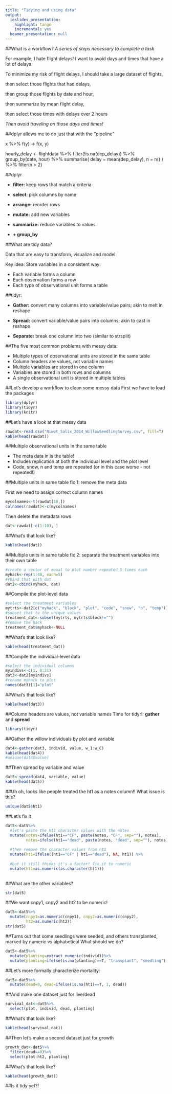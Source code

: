 ```yaml
---
title: "Tidying and using data"
output:
  ioslides_presentation:
    highlight: tango
    incremental: yes
  beamer_presentation: null
---
```


##What is a workflow?
*A series of steps necessary to complete a task*

For example, I hate flight delays! I want to avoid days and times that have a lot of delays.

To minimize my risk of flight delays, I should take a large dataset of flights, 

then select those flights that had delays,

then group those flights by date and hour, 

then summarize by mean flight delay,

then select those times with delays over 2 hours

*Then avoid traveling on those days and times!*

##dplyr allows me to do just that with the "pipeline"

x %>% f(y) -> f(x, y)

hourly_delay <- flightdata %>%
  filter(!is.na(dep_delay)) %>%
  group_by(date, hour) %>%
  summarise(
    delay = mean(dep_delay),
n = n() ) %>%
  filter(n > 2)
  
  
##dplyr

- **filter:** keep rows that match a criteria

- **select**: pick columns by name

- **arrange:** reorder rows

- **mutate:** add new variables

- **summarize:** reduce variables to values

- **+ group_by**


##What are tidy data?

Data that are easy to transform, visualize and model

Key idea: Store variables in a consistent way:

- Each variable forms a column
- Each observation forms a row
- Each type of observational unit forms a table

##tidyr: 

- **Gather:** convert many columns into variable/value pairs; akin to melt in reshape

- **Spread:** convert variable/value pairs into columns; akin to cast in reshape

- **Separate:** break one column into two (similar to strsplit)

##The five most common problems with messy data:

- Multiple types of observational units are stored in the same table
- Column headers are values, not variable names
- Multiple variables are stored in one column
- Variables are stored in both rows and columns
- A single observational unit is stored in multiple tables

##Let's develop a workflow to clean some messy data
First we have to load the packages
```r
library(dplyr)
library(tidyr)
library(knitr)
```


##Let's have a look at that messy data
```r
rawdat<-read.csv("Niwot_Salix_2014_WillowSeedlingSurvey.csv", fill=T)
kable(head(rawdat))
```

##Multiple observational units in the same table

- The meta data in is the table!
- Includes replication at both the individual level and the plot level
- Code, snow, n and temp are repeated (or in this case worse - not repeated!)

##Multiple units in same table fix 1: remove the meta data

First we need to assign correct column names
```r
mycolnames<-t(rawdat[10,])
colnames(rawdat)<-c(mycolnames)
```

Then delete the metadata rows

```r
dat<-rawdat[-c(1:10), ]
```

##What's that look like?
```r
kable(head(dat))
```

##Multiple units in same table fix 2: separate the treatment variables into their own table
```r
#create a vector of equal to plot number repeated 5 times each
myhack<-rep(1:48, each=5)
#rbind that with dat
dat2<-cbind(myhack, dat)
```


##Compile the plot-level data
```r
#select the treatment variables
mytrts<-dat2[c("myhack", "block", "plot", "code", "snow", "n", "temp")]
#subset that to the unique values
treatment_dat<-subset(mytrts, mytrts$block!="")
#remove the hack
treatment_dat$myhack<-NULL
```

##What's that look like?
```r
kable(head(treatment_dat))
```

##Compile the individual-level data
```r
#select the individual columns
myindivs<-c(1, 8:21)
dat3<-dat2[myindivs]
#rename myhack to plot
names(dat3)[1]="plot"
```

##What's that look like?
```r
kable(head(dat3))
```

##Column headers are values, not variable names
Time for tidyr!: **gather** and **spread**
```r
library(tidyr)
```

##Gather the willow individuals by plot and variable
```r
dat4<-gather(dat3, individ, value, w_1:w_C)
kable(head(dat4))
#unique(dat4$value)
```

##Then spread by variable and value
```r
dat5<-spread(dat4, variable, value)
kable(head(dat5))
```

##Uh oh, looks like people treated the ht1 as a notes column!!
What issue is this?
```r
unique(dat5$ht1)
```

##Let's fix it
```r
dat5<-dat5%>%
  #let's paste the ht1 character values with the notes
  mutate(notes=ifelse(ht1=="CF", paste(notes, "CF", sep=""), notes), 
         notes=ifelse(ht1=="dead", paste(notes, "dead", sep=""), notes)) %>%
  
  #then remove the character values from ht1
  mutate(ht1=ifelse((ht1=="CF" | ht1=="dead"), NA, ht1)) %>%
  
  #but it still thinks it's a factor! fix it to numeric 
  mutate(ht1=as.numeric(as.character(ht1)))
  
```

##What are the other variables?
```r
str(dat5)
```

##We want  cnpy1, cnpy2  and ht2 to be numeric!
```r
dat5<-dat5%>%
  mutate(cnpy1=as.numeric(cnpy1), cnpy2=as.numeric(cnpy2), 
         ht2=as.numeric(ht2))
str(dat5)
```

##Turns out that some seedlings were seeded, and others transplanted, marked by numeric vs alphabetical
What should we do?
```r
dat5<-dat5%>%
  mutate(planting=extract_numeric(individ))%>%
  mutate(planting=ifelse(is.na(planting)==T, "transplant", "seedling"))
```

##Let's more formally characterize mortality:
```r
dat5<-dat5%>%
  mutate(dead=0, dead=ifelse(is.na(ht1)==T, 1, dead))
```

##And make one dataset just for live/dead
```r
survival_dat<-dat5%>%
  select(plot, individ, dead, planting)
```

##What's that look like?
```r
kable(head(survival_dat))
```


##Then let's make a second dataset just for growth
```r
growth_dat<-dat5%>%
  filter(dead==0)%>%
  select(plot:ht2, planting)
```

##What's that look like?
```r
kable(head(growth_dat))
```

##Is it tidy yet?!





